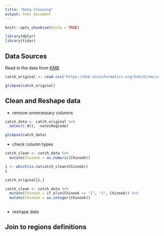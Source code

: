 ```yaml
---
title: "Data Cleaning"
output: html_document
---
```


```r
knitr::opts_chunk$set(echo = TRUE)
```

```r
library(dplyr)
library(tidyr)
```

## Data Sources

Read in the data from [KMB](https://knb.ecoinformatics.org/#view/df35b.304.2)

```r
catch_original <- read.csv("https://knb.ecoinformatics.org/knb/d1/mn/v2/object/df35b.302.1")

glimpse(catch_original)
```

## Clean and Reshape data

* remove unnecessary columns

```r
catch_data <- catch_original %>% 
  select(-All, -notesRegCode)

glimpse(catch_data)
```

* check column types

```r
catch_clean <- catch_data %>% 
  mutate(Chinook = as.numeric(Chinook))
```

```r
i <- which(is.na(catch_clean$Chinook))
i

catch_original[i,]
```

```r
catch_clean <- catch_data %>% 
  mutate(Chinook = if_else(Chinook == "I", "1", Chinook)) %>% 
  mutate(Chinook = as.integer(Chinook))
           
```

* reshape data

## Join to regions definitions
